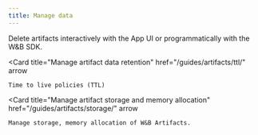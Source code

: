 ```yaml
---
title: Manage data
---
```


<Columns cols={1}>
  <Card
    title="Delete an artifact"
    href="/guides/artifacts/delete-artifacts/"
    arrow
  >
    Delete artifacts interactively with the App UI or programmatically with the W&B SDK.
  </Card>

  <Card
    title="Manage artifact data retention"
    href="/guides/artifacts/ttl/"
    arrow
  >
    Time to live policies (TTL)
  </Card>

  <Card
    title="Manage artifact storage and memory allocation"
    href="/guides/artifacts/storage/"
    arrow
  >
    Manage storage, memory allocation of W&B Artifacts.
  </Card>

</Columns>